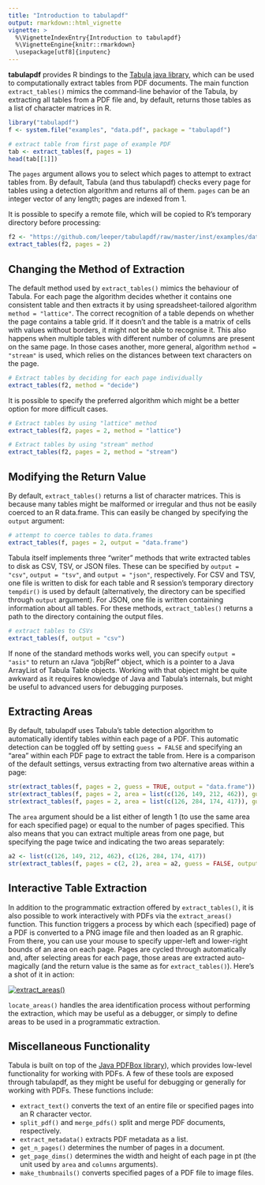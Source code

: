 ```yaml
---
title: "Introduction to tabulapdf"
output: rmarkdown::html_vignette
vignette: >
  %\VignetteIndexEntry{Introduction to tabulapdf}
  %\VignetteEngine{knitr::rmarkdown}
  \usepackage[utf8]{inputenc}
---
```


**tabulapdf** provides R bindings to the [Tabula java library](https://github.com/tabulapdf/tabula-java/), which can be used to computationally extract tables from PDF documents. The main function `extract_tables()` mimics the command-line behavior of the Tabula, by extracting all tables from a PDF file and, by default, returns those tables as a list of character matrices in R.

```r
library("tabulapdf")
f <- system.file("examples", "data.pdf", package = "tabulapdf")

# extract table from first page of example PDF
tab <- extract_tables(f, pages = 1)
head(tab[[1]])
```

The `pages` argument allows you to select which pages to attempt to extract tables from. By default, Tabula (and thus tabulapdf) checks every page for tables using a detection algorithm and returns all of them. `pages` can be an integer vector of any length; pages are indexed from 1.

It is possible to specify a remote file, which will be copied to R's temporary directory before processing:

```r
f2 <- "https://github.com/leeper/tabulapdf/raw/master/inst/examples/data.pdf"
extract_tables(f2, pages = 2)
```

## Changing the Method of Extraction

The default method used by `extract_tables()` mimics the behaviour of Tabula.
For each page the algorithm decides whether it contains one consistent table
and then extracts it by using spreadsheet-tailored algorithm
`method = "lattice"`. The correct recognition of a table depends on whether the
page contains a table grid. If it doesn't and the table is a matrix of cells
with values without borders, it might not be able to recognise it. This also
happens when multiple tables with different number of columns are present on the
same page. In those cases another, more general, algorithm `method = "stream"`
is used, which relies on the distances between text characters on the page.

```r
# Extract tables by deciding for each page individually
extract_tables(f2, method = "decide")
```

It is possible to specify the preferred algorithm which might be a better option
for more difficult cases.

```r
# Extract tables by using "lattice" method
extract_tables(f2, pages = 2, method = "lattice")
```

```r
# Extract tables by using "stream" method
extract_tables(f2, pages = 2, method = "stream")
```

## Modifying the Return Value ##

By default, `extract_tables()` returns a list of character matrices. This is because many tables might be malformed or irregular and thus not be easily coerced to an R data.frame. This can easily be changed by specifying the `output` argument:

```r
# attempt to coerce tables to data.frames
extract_tables(f, pages = 2, output = "data.frame")
```

Tabula itself implements three "writer" methods that write extracted tables to disk as CSV, TSV, or JSON files. These can be specified by `output = "csv"`, `output = "tsv"`, and `output = "json"`, respectively. For CSV and TSV, one file is written to disk for each table and R session's temporary directory `tempdir()` is used by default (alternatively, the directory can be specified through `output` argument). For JSON, one file is written containing information about all tables. For these methods, `extract_tables()` returns a path to the directory containing the output files.

```r
# extract tables to CSVs
extract_tables(f, output = "csv")
```

If none of the standard methods works well, you can specify `output = "asis"` to return an rJava "jobjRef" object, which is a pointer to a Java ArrayList of Tabula Table objects. Working with that object might be quite awkward as it requires knowledge of Java and Tabula's internals, but might be useful to advanced users for debugging purposes.

## Extracting Areas ##

By default, tabulapdf uses Tabula's table detection algorithm to automatically identify tables within each page of a PDF. This automatic detection can be toggled off by setting `guess = FALSE` and specifying an "area" within each PDF page to extract the table from. Here is a comparison of the default settings, versus extracting from two alternative areas within a page:

```r
str(extract_tables(f, pages = 2, guess = TRUE, output = "data.frame"))
str(extract_tables(f, pages = 2, area = list(c(126, 149, 212, 462)), guess = FALSE, output = "data.frame"))
str(extract_tables(f, pages = 2, area = list(c(126, 284, 174, 417)), guess = FALSE, output = "data.frame"))
```

The `area` argument should be a list either of length 1 (to use the same area for each specified page) or equal to the number of pages specified. This also means that you can extract multiple areas from one page, but specifying the page twice and indicating the two areas separately:

```r
a2 <- list(c(126, 149, 212, 462), c(126, 284, 174, 417))
str(extract_tables(f, pages = c(2, 2), area = a2, guess = FALSE, output = "data.frame"))
```

## Interactive Table Extraction ##

In addition to the programmatic extraction offered by `extract_tables()`, it is also possible to work interactively with PDFs via the `extract_areas()` function. This function triggers a process by which each (specified) page of a PDF is converted to a PNG image file and then loaded as an R graphic. From there, you can use your mouse to specify upper-left and lower-right bounds of an area on each page. Pages are cycled through automatically and, after selecting areas for each page, those areas are extracted auto-magically (and the return value is the same as for `extract_tables()`). Here's a shot of it in action:

[![extract_areas()](http://i.imgur.com/USTyQl7.gif)](http://i.imgur.com/USTyQl7.gif)

`locate_areas()` handles the area identification process without performing the extraction, which may be useful as a debugger, or simply to define areas to be used in a programmatic extraction.

## Miscellaneous Functionality ##

Tabula is built on top of the [Java PDFBox library](https://pdfbox.apache.org/)), which provides low-level functionality for working with PDFs. A few of these tools are exposed through tabulapdf, as they might be useful for debugging or generally for working with PDFs. These functions include:


 - `extract_text()` converts the text of an entire file or specified pages into an R character vector.
 - `split_pdf()` and `merge_pdfs()` split and merge PDF documents, respectively.
 - `extract_metadata()` extracts PDF metadata as a list.
 - `get_n_pages()` determines the number of pages in a document.
 - `get_page_dims()` determines the width and height of each page in pt (the unit used by `area` and `columns` arguments).
 - `make_thumbnails()` converts specified pages of a PDF file to image files.

